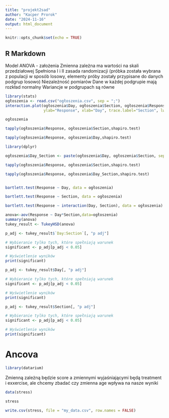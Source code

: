 ---
title: "projekt2sad"
author: "Kacper Prorok"
date: "2024-11-16"
output: html_document
---

```{r setup, include=FALSE}
knitr::opts_chunk$set(echo = TRUE)
```

## R Markdown
Model ANOVA - założenia
Zmienna zależna ma wartości na skali przedziałowej
Spełniona I i II zasada randomizacji (próbka została wybrana z populacji w sposób losowy, elementy próby zostały przypisane do danych podgrup losowo)
Niezależność pomiarów
Dane w każdej podgrupie mają rozkład normalny
Wariancje w podgrupach są równe

```{r}
library(stats)
ogłoszenia <- read.csv("ogłoszenia.csv", sep = ";")
interaction.plot(ogłoszenia$Day, ogłoszenia$Section, ogłoszenia$Response, 
                 ylab="Response", xlab="Day", trace.label="Section", lwd=3)

```


```{r cars}


ogłoszenia

```
```{r}
tapply(ogłoszenia$Response, ogłoszenia$Section,shapiro.test)
```

```{r}
tapply(ogłoszenia$Response, ogłoszenia$Day,shapiro.test)
```
```{r}
library(dplyr)

ogłoszenia$Day_Section <- paste(ogłoszenia$Day, ogłoszenia$Section, sep = "_") # "_" jako separator
```


```{r}
tapply(ogłoszenia$Response, ogłoszenia$Section,shapiro.test)
```
```{r}
tapply(ogłoszenia$Response, ogłoszenia$Day_Section,shapiro.test)
```


```{r}

```


```{r}
bartlett.test(Response ~ Day, data = ogłoszenia)
```
```{r}
bartlett.test(Response ~ Section, data = ogłoszenia)
```


```{r}

bartlett.test(Response ~ interaction(Day, Section), data = ogłoszenia)
```
```{r}
anova<-aov(Response ~ Day*Section,data=ogłoszenia)
summary(anova)
tukey_result <- TukeyHSD(anova)
```
```{r}
p_adj <- tukey_result$`Day:Section`[, "p adj"]

# Wybieranie tylko tych, które spełniają warunek
significant <- p_adj[p_adj < 0.05]

# Wyświetlenie wyników
print(significant)
```

```{r}
p_adj <- tukey_result$Day[, "p adj"]

# Wybieranie tylko tych, które spełniają warunek
significant <- p_adj[p_adj < 0.05]

# Wyświetlenie wyników
print(significant)
```

```{r}
p_adj <- tukey_result$Section[, "p adj"]

# Wybieranie tylko tych, które spełniają warunek
significant <- p_adj[p_adj < 0.05]

# Wyświetlenie wyników
print(significant)
```

# Ancova

```{r}

library(datarium)

```


Zmienną zależną będzie score a zmiennymi wyjaśniającymi będą treatment i exxercise, ale chcemy zbadać czy zmienna age wpływa na nasze wyniki

```{r}
data(stress)

stress
```
```{r}
write.csv(stress, file = "my_data.csv", row.names = FALSE)
```

